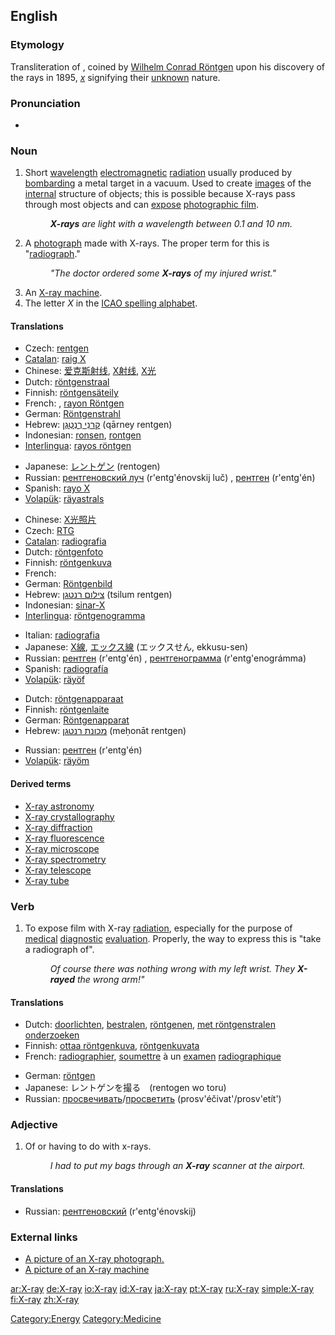 ==English==
{{wikipedia}}

===Etymology===
Transliteration of {{G.}} {{term|X-Strahl|lang=de}}, coined by [[Wilhelm_R%F6ntgen|Wilhelm Conrad Röntgen]] upon his discovery of the rays in 1895, ''[[x]]'' signifying their [[unknown]] nature.

===Pronunciation===
*{{audio|en-us-X-ray.ogg|Audio (US)}}

===Noun===
{{en-noun|sg=[[X]]-[[ray]]}}

# Short [[wavelength]] [[electromagnetic]] [[radiation]] usually produced by [[bombard]]ing a metal target in a vacuum. Used to create [[image]]s of the [[internal]] structure of objects; this is possible because X-rays pass through most objects and can [[expose]] [[photographic film]].
#: '''''X-rays''' are light with a wavelength between 0.1 and 10 nm.''
# {{colloquial}} A [[photograph]] made with X-rays.  The proper term for this is "[[radiograph]]."
#:'' "The doctor ordered some '''X-rays''' of my injured wrist." ''
# An [[X-ray machine]].
# The letter ''X'' in the [[ICAO spelling alphabet]].

====Translations====
{{trans-top|short wavelength electromagnetic radiation}}
*Czech: [[rentgen]] {{m}}
*[[Catalan]]: [[raig X]] {{m}}
*Chinese: [[爱克斯射线]], [[X射线]], [[X光]]
*Dutch: [[röntgenstraal]] {{f}}
*Finnish: [[röntgensäteily]]
*French: {{t|fr|rayon X}} {{m}}, [[rayon Röntgen]] {{m}}
*German: [[Röntgenstrahl]] {{m}}
*Hebrew: [[קרני רנטגן|קַרנֵי רֶנְטְגֶן]] (qārney rentgen) {{f}}
*Indonesian: [[ronsen]], [[rontgen]]
*[[Interlingua]]: [[rayos röntgen]]
{{trans-mid}}
*Japanese: [[レントゲン]] (rentogen)
*Russian: [[рентгеновский луч]] (r'entg'énovskij luč) {{m}}, [[рентген]] (r'entg'én) {{m}}
*Spanish: [[rayo X]] {{m}}
*[[Volapük]]: [[räyastrals]]
{{trans-bottom}}

{{trans-top|a photograph made with X-rays}}
*Chinese: [[X光照片]]
*Czech: [[RTG]] {{n}}
*[[Catalan]]: [[radiografia]] {{f}}
*Dutch: [[röntgenfoto]] {{f}}
*Finnish: [[röntgenkuva]]
*French: {{t|fr|radiographie}} {{f}}
*German: [[Röntgenbild]] {{n}}
*Hebrew: [[צילום רנטגן]] (tsilum rentgen) {{m}}
*Indonesian: [[sinar-X]]
*[[Interlingua]]: [[röntgenogramma]]
{{trans-mid}}
*Italian: [[radiografia]] {{f}}
*Japanese: [[X線]], [[エックス線]] (エックスせん, ekkusu-sen)
*Russian: [[рентген]] (r'entg'én) {{m}}, [[рентгенограмма]] (r'entg'enográmma) {{f}}
*Spanish: [[radiografía]] {{f}}
*[[Volapük]]: [[räyöf]]
{{trans-bottom}}

{{trans-top|an X-ray machine}}
*Dutch: [[röntgenapparaat]] {{n}}
*Finnish: [[röntgenlaite]]
*German: [[Röntgenapparat]] {{m}}
*Hebrew: [[מכונת רנטגן]] (meḥonāt rentgen) {{f}}
{{trans-mid}}
*Russian: [[рентген]] (r'entg'én) {{m}}
*[[Volapük]]: [[räyöm]]
{{trans-bottom}}

====Derived terms====
*[[X-ray astronomy]]
*[[X-ray crystallography]]
*[[X-ray diffraction]]
*[[X-ray fluorescence]]
*[[X-ray microscope]]
*[[X-ray spectrometry]]
*[[X-ray telescope]]
*[[X-ray tube]]

===Verb===
{{en-verb}}

# {{context|transitive|colloquial}} To expose film with X-ray [[radiation]], especially for the purpose of [[medical]] [[diagnostic]] [[evaluation]].  Properly, the way to express this is "take a radiograph of".
#:''Of course there was nothing wrong with my left wrist. They '''X-rayed''' the wrong arm!"''

====Translations====
{{trans-top|to expose film with X-ray radiation}}
*Dutch: [[doorlichten]], [[bestralen]], [[röntgenen]], [[met röntgenstralen onderzoeken]]
*Finnish: [[ottaa röntgenkuva]], [[röntgenkuvata]]
*French: [[radiographier]], [[soumettre]] à un [[examen]] [[radiographique]]
{{trans-mid}}
*German: [[röntgen]]
*Japanese: レントゲンを撮る　(rentogen wo toru)
*Russian: [[просвечивать]]/[[просветить]] (prosv'éčivat'/prosv'etít')
{{trans-bottom}}

===Adjective===
{{en-adj|-}}

# Of or having to do with x-rays.
#: ''I had to put my bags through an '''X-ray''' scanner at the airport.''

====Translations====
{{trans-top|of or having to do with x-rays}}
{{trans-mid}}
*Russian: [[рентгеновский]] (r'entg'énovskij)
{{trans-bottom}}

===External links===
*[http://www.onlinetelemedicine.com/html/product/sam_images/X-Ray.jpg A picture of an X-ray photograph.]
*[http://www.iuk.edu/~koalhe/img/Equipment/xray.jpg A picture of an X-ray machine]

[[Category:Energy]]
[[Category:Medicine]]

[[ar:X-ray]]
[[de:X-ray]]
[[io:X-ray]]
[[id:X-ray]]
[[ja:X-ray]]
[[pt:X-ray]]
[[ru:X-ray]]
[[simple:X-ray]]
[[fi:X-ray]]
[[zh:X-ray]]